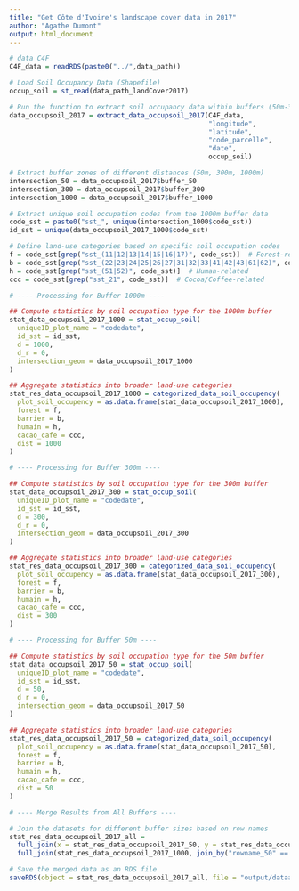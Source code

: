```yaml
---
title: "Get Côte d'Ivoire's landscape cover data in 2017"
author: "Agathe Dumont"
output: html_document
---
```


```r
# data C4F
C4F_data = readRDS(paste0("../",data_path))

# Load Soil Occupancy Data (Shapefile)
occup_soil = st_read(data_path_landCover2017)

# Run the function to extract soil occupancy data within buffers (50m-300m-1000m)
data_occupsoil_2017 = extract_data_occupsoil_2017(C4F_data,
                                                  "longitude",
                                                  "latitude",
                                                  "code_parcelle",
                                                  "date",
                                                  occup_soil)

# Extract buffer zones of different distances (50m, 300m, 1000m)
intersection_50 = data_occupsoil_2017$buffer_50
intersection_300 = data_occupsoil_2017$buffer_300
intersection_1000 = data_occupsoil_2017$buffer_1000

# Extract unique soil occupation codes from the 1000m buffer data
code_sst = paste0("sst_", unique(intersection_1000$code_sst))
id_sst = unique(data_occupsoil_2017_1000$code_sst)

# Define land-use categories based on specific soil occupation codes
f = code_sst[grep("sst_(11|12|13|14|15|16|17)", code_sst)]  # Forest-related
b = code_sst[grep("sst_(22|23|24|25|26|27|31|32|33|41|42|43|61|62)", code_sst)]  # Barrier-related
h = code_sst[grep("sst_(51|52)", code_sst)]  # Human-related
ccc = code_sst[grep("sst_21", code_sst)]  # Cocoa/Coffee-related

# ---- Processing for Buffer 1000m ----

## Compute statistics by soil occupation type for the 1000m buffer
stat_data_occupsoil_2017_1000 = stat_occup_soil(
  uniqueID_plot_name = "codedate",
  id_sst = id_sst,
  d = 1000,
  d_r = 0,
  intersection_geom = data_occupsoil_2017_1000
)

## Aggregate statistics into broader land-use categories
stat_res_data_occupsoil_2017_1000 = categorized_data_soil_occupency(
  plot_soil_occupency = as.data.frame(stat_data_occupsoil_2017_1000),
  forest = f,
  barrier = b,
  humain = h,
  cacao_cafe = ccc,
  dist = 1000
)

# ---- Processing for Buffer 300m ----

## Compute statistics by soil occupation type for the 300m buffer
stat_data_occupsoil_2017_300 = stat_occup_soil(
  uniqueID_plot_name = "codedate",
  id_sst = id_sst,
  d = 300,
  d_r = 0,
  intersection_geom = data_occupsoil_2017_300
)

## Aggregate statistics into broader land-use categories
stat_res_data_occupsoil_2017_300 = categorized_data_soil_occupency(
  plot_soil_occupency = as.data.frame(stat_data_occupsoil_2017_300),
  forest = f,
  barrier = b,
  humain = h,
  cacao_cafe = ccc,
  dist = 300
)

# ---- Processing for Buffer 50m ----

## Compute statistics by soil occupation type for the 50m buffer
stat_data_occupsoil_2017_50 = stat_occup_soil(
  uniqueID_plot_name = "codedate",
  id_sst = id_sst,
  d = 50,
  d_r = 0,
  intersection_geom = data_occupsoil_2017_50
)

## Aggregate statistics into broader land-use categories
stat_res_data_occupsoil_2017_50 = categorized_data_soil_occupency(
  plot_soil_occupency = as.data.frame(stat_data_occupsoil_2017_50),
  forest = f,
  barrier = b,
  humain = h,
  cacao_cafe = ccc,
  dist = 50
)

# ---- Merge Results from All Buffers ----

# Join the datasets for different buffer sizes based on row names
stat_res_data_occupsoil_2017_all =
  full_join(x = stat_res_data_occupsoil_2017_50, y = stat_res_data_occupsoil_2017_300, join_by("rowname_50" == "rowname_300")) %>% 
  full_join(stat_res_data_occupsoil_2017_1000, join_by("rowname_50" == "rowname_1000"))

# Save the merged data as an RDS file
saveRDS(object = stat_res_data_occupsoil_2017_all, file = "output/dataadd_soiloccup_ecam.RDS")

```

